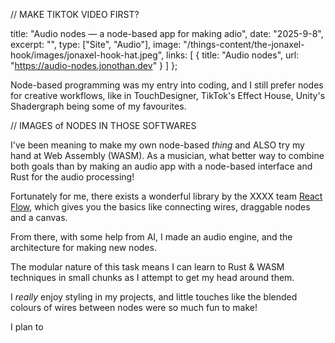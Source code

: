 // MAKE TIKTOK VIDEO FIRST?

title: "Audio nodes — a node-based app for making adio",
date: "2025-9-8",
excerpt: "",
type: ["Site", "Audio"],
image: "/things-content/the-jonaxel-hook/images/jonaxel-hook-hat.jpeg",
links: [
    { title: "Audio nodes", url: "https://audio-nodes.jonothan.dev" }
  ]
};

Node-based programming was my entry into coding, and I still prefer nodes for creative workflows, like in TouchDesigner, TikTok's Effect House, Unity's Shadergraph being some of my favourites.

// IMAGES of NODES IN THOSE SOFTWARES

I've been meaning to make my own node-based *thing* and ALSO try my hand at Web Assembly (WASM). As a musician, what better way to combine both goals than by making an audio app with a node-based interface and Rust for the audio processing!

Fortunately for me, there exists a wonderful library by the XXXX team [React Flow](XXXX), which gives you the basics like connecting wires, draggable nodes and a canvas.

From there, with some help from AI, I made an audio engine, and the architecture for making new nodes.

The modular nature of this task means I can learn to Rust & WASM techniques in small chunks as I attempt to get my head around them.

I *really* enjoy styling in my projects, and little touches like the blended colours of wires between nodes were so much fun to make!

I plan to 